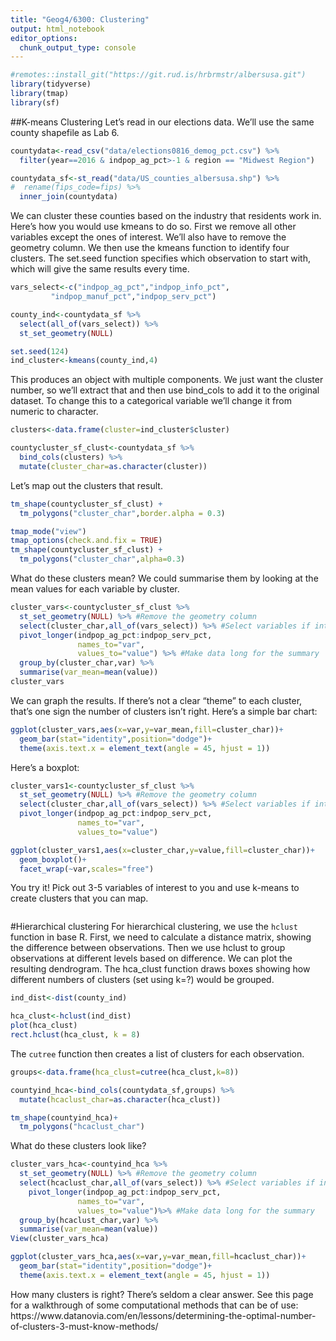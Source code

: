```yaml
---
title: "Geog4/6300: Clustering"
output: html_notebook
editor_options: 
  chunk_output_type: console
---
```


```r
#remotes::install_git("https://git.rud.is/hrbrmstr/albersusa.git")
library(tidyverse)
library(tmap)
library(sf)
```

##K-means Clustering
Let's read in our elections data. We'll use the same county shapefile as Lab 6.

```r
countydata<-read_csv("data/elections0816_demog_pct.csv") %>%
  filter(year==2016 & indpop_ag_pct>-1 & region == "Midwest Region")

countydata_sf<-st_read("data/US_counties_albersusa.shp") %>%
#  rename(fips_code=fips) %>%
  inner_join(countydata)
```

We can cluster these counties based on the industry that residents work in. Here's how you would use kmeans to do so. First we remove all other variables except the ones of interest. We'll also have to remove the geometry column. We then use the kmeans function to identify four clusters. The set.seed function specifies which observation to start with, which will give the same results every time.

```r
vars_select<-c("indpop_ag_pct","indpop_info_pct",
         "indpop_manuf_pct","indpop_serv_pct")

county_ind<-countydata_sf %>%
  select(all_of(vars_select)) %>%
  st_set_geometry(NULL)

set.seed(124)
ind_cluster<-kmeans(county_ind,4)
```

This produces an object with multiple components. We just want the cluster number, so we'll extract that and then use bind_cols to add it to the original dataset. To change this to a categorical variable we'll change it from numeric to character.

```r
clusters<-data.frame(cluster=ind_cluster$cluster)

countycluster_sf_clust<-countydata_sf %>%
  bind_cols(clusters) %>%
  mutate(cluster_char=as.character(cluster)) 
```

Let's map out the clusters that result.

```r
tm_shape(countycluster_sf_clust) + 
  tm_polygons("cluster_char",border.alpha = 0.3)

tmap_mode("view")
tmap_options(check.and.fix = TRUE)
tm_shape(countycluster_sf_clust) + 
  tm_polygons("cluster_char",alpha=0.3)
```

What do these clusters mean? We could summarise them by looking at the mean values for each variable by cluster.

```r
cluster_vars<-countycluster_sf_clust %>%
  st_set_geometry(NULL) %>% #Remove the geometry column
  select(cluster_char,all_of(vars_select)) %>% #Select variables if interest
  pivot_longer(indpop_ag_pct:indpop_serv_pct,
               names_to="var",
               values_to="value") %>% #Make data long for the summary
  group_by(cluster_char,var) %>%
  summarise(var_mean=mean(value)) 
cluster_vars
```

We can graph the results. If there's not a clear "theme" to each cluster, that's one sign the number of clusters isn't right. Here's a simple bar chart:

```r
ggplot(cluster_vars,aes(x=var,y=var_mean,fill=cluster_char))+
  geom_bar(stat="identity",position="dodge")+
  theme(axis.text.x = element_text(angle = 45, hjust = 1))
```

Here's a boxplot:

```r
cluster_vars1<-countycluster_sf_clust %>%
  st_set_geometry(NULL) %>% #Remove the geometry column
  select(cluster_char,all_of(vars_select)) %>% #Select variables if interest
  pivot_longer(indpop_ag_pct:indpop_serv_pct,
               names_to="var",
               values_to="value")

ggplot(cluster_vars1,aes(x=cluster_char,y=value,fill=cluster_char))+
  geom_boxplot()+
  facet_wrap(~var,scales="free")
```


You try it! Pick out 3-5 variables of interest to you and use k-means to create clusters that you can map.

```r

```


#Hierarchical clustering
For hierarchical clustering, we use the `hclust` function in base R. First, we need to calculate a distance matrix, showing the difference between observations. Then we use hclust to group observations at different levels based on difference. We can plot the resulting dendrogram. The hca_clust function draws boxes showing how different numbers of clusters (set using k=?) would be grouped.

```r
ind_dist<-dist(county_ind)

hca_clust<-hclust(ind_dist)
plot(hca_clust)
rect.hclust(hca_clust, k = 8)
```

The `cutree` function then creates a list of clusters for each observation.

```r
groups<-data.frame(hca_clust=cutree(hca_clust,k=8))

countyind_hca<-bind_cols(countydata_sf,groups) %>%
  mutate(hcaclust_char=as.character(hca_clust)) 

tm_shape(countyind_hca)+
  tm_polygons("hcaclust_char")
```

What do these clusters look like?

```r
cluster_vars_hca<-countyind_hca %>%
  st_set_geometry(NULL) %>% #Remove the geometry column
  select(hcaclust_char,all_of(vars_select)) %>% #Select variables if interest
    pivot_longer(indpop_ag_pct:indpop_serv_pct,
               names_to="var",
               values_to="value")%>% #Make data long for the summary
  group_by(hcaclust_char,var) %>%
  summarise(var_mean=mean(value)) 
View(cluster_vars_hca)

ggplot(cluster_vars_hca,aes(x=var,y=var_mean,fill=hcaclust_char))+
  geom_bar(stat="identity",position="dodge")+
  theme(axis.text.x = element_text(angle = 45, hjust = 1))
```

How many clusters is right? There's seldom a clear answer. See this page for a walkthrough of some computational methods that can be of use: https://www.datanovia.com/en/lessons/determining-the-optimal-number-of-clusters-3-must-know-methods/
